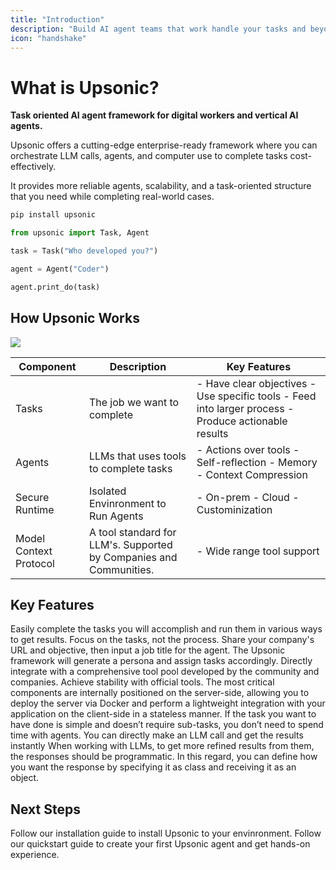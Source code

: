```yaml
---
title: "Introduction"
description: "Build AI agent teams that work handle your tasks and beyond."
icon: "handshake"
---
```


# What is Upsonic?

**Task oriented AI agent framework for digital workers and vertical AI agents.**

Upsonic offers a cutting-edge enterprise-ready framework where you can orchestrate LLM calls, agents, and computer use to complete tasks cost-effectively.

It provides more reliable agents, scalability, and a task-oriented structure that you need while completing real-world cases.

```bash
pip install upsonic
```

```python
from upsonic import Task, Agent

task = Task("Who developed you?")

agent = Agent("Coder")

agent.print_do(task)
```

## How Upsonic Works

![](/images/how.png)

| Component              | Description                                                        | Key Features                                                                                             |
| ---------------------- | ------------------------------------------------------------------ | -------------------------------------------------------------------------------------------------------- |
| Tasks                  | The job we want to complete                                        | - Have clear objectives   - Use specific tools  - Feed into larger process  - Produce actionable results |
| Agents                 | LLMs that uses tools to complete tasks                             | - Actions over tools   - Self-reflection   - Memory   - Context Compression                              |
| Secure Runtime         | Isolated Envinronment to Run Agents                                | - On-prem   - Cloud   - Custominization                                                                  |
| Model Context Protocol | A tool standard for LLM's. Supported by Companies and Communities. | - Wide range tool support                                                                                |

## Key Features

<CardGroup cols="2">
  <Card title="Tasks" icon="bullseye">
    Easily complete the tasks you will accomplish and run them in various ways to get results. Focus on the tasks, not the process.
  </Card>
  <Card title="Automatic Characterization" icon="user-tie">
    Share your company's URL and objective, then input a job title for the agent. The Upsonic framework will generate a persona and assign tasks accordingly.
  </Card>
  <Card title="MCP Support" icon="plug">
    Directly integrate with a comprehensive tool pool developed by the community and companies. Achieve stability with official tools.
  </Card>
  <Card title="Scalable" icon="server">
    The most critical components are internally positioned on the server-side, allowing you to deploy the server via Docker and perform a lightweight integration with your application on the client-side in a stateless manner.
  </Card>
  <Card title="Direct LLM Call" icon="angles-right">
    If the task you want to have done is simple and doesn’t require sub-tasks, you don’t need to spend time with agents. You can directly make an LLM call and get the results instantly
  </Card>
  <Card title="Object as Response" icon="object-ungroup">
    When working with LLMs, to get more refined results from them, the responses should be programmatic. In this regard, you can define how you want the response by specifying it as class and receiving it as an object.
  </Card>
</CardGroup>

## 

## Next Steps

<CardGroup cols="2">
  <Card title="Installation Guide" icon="wrench" href="/installation">
    Follow our installation guide to install Upsonic to your envinronment.
  </Card>
  <Card title="Build Your First Agent" icon="rocket" href="/quickstart">
    Follow our quickstart guide to create your first Upsonic agent and get hands-on experience.
  </Card>
</CardGroup>